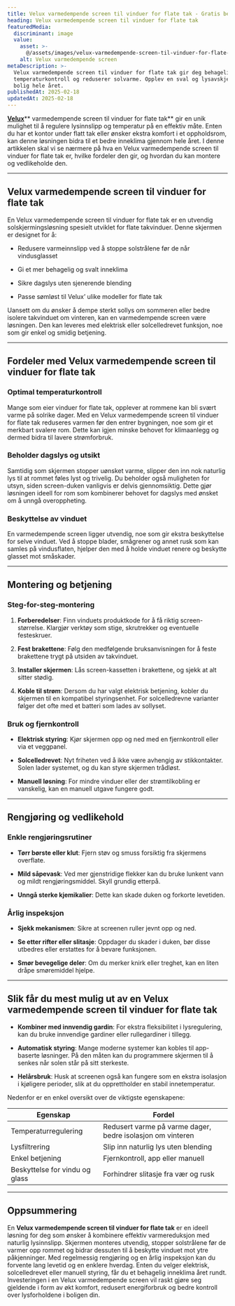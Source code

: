 ```yaml
---
title: Velux varmedempende screen til vinduer for flate tak - Gratis befaring
heading: Velux varmedempende screen til vinduer for flate tak
featuredMedia:
  discriminant: image
  value:
    asset: >-
      @/assets/images/velux-varmedempende-screen-til-vinduer-for-flate-tak/featuredMedia/value/asset.jpg
    alt: Velux varmedempende screen
metaDescription: >-
  Velux varmedempende screen til vinduer for flate tak gir deg behagelig
  temperaturkontroll og reduserer solvarme. Opplev en sval og lysavskjermet
  bolig hele året.
publishedAt: 2025-02-18
updatedAt: 2025-02-18
---
```

[**Velux**](https://www.glass.no/velux)** varmedempende screen til vinduer for flate tak** gir en unik mulighet til å regulere lysinnslipp og temperatur på en effektiv måte. Enten du har et kontor under flatt tak eller ønsker ekstra komfort i et oppholdsrom, kan denne løsningen bidra til et bedre inneklima gjennom hele året. I denne artikkelen skal vi se nærmere på hva en Velux varmedempende screen til vinduer for flate tak er, hvilke fordeler den gir, og hvordan du kan montere og vedlikeholde den.

---

## Velux varmedempende screen til vinduer for flate tak

En Velux varmedempende screen til vinduer for flate tak er en utvendig solskjermingsløsning spesielt utviklet for flate takvinduer. Denne skjermen er designet for å:

* Redusere varmeinnslipp ved å stoppe solstrålene før de når vindusglasset

* Gi et mer behagelig og svalt inneklima

* Sikre dagslys uten sjenerende blending

* Passe sømløst til Velux’ ulike modeller for flate tak

Uansett om du ønsker å dempe sterkt sollys om sommeren eller bedre isolere takvinduet om vinteren, kan en varmedempende screen være løsningen. Den kan leveres med elektrisk eller solcelledrevet funksjon, noe som gir enkel og smidig betjening.

---

## Fordeler med Velux varmedempende screen til vinduer for flate tak

### Optimal temperaturkontroll

Mange som eier vinduer for flate tak, opplever at rommene kan bli svært varme på solrike dager. Med en Velux varmedempende screen til vinduer for flate tak reduseres varmen før den entrer bygningen, noe som gir et merkbart svalere rom. Dette kan igjen minske behovet for klimaanlegg og dermed bidra til lavere strømforbruk.

### Beholder dagslys og utsikt

Samtidig som skjermen stopper uønsket varme, slipper den inn nok naturlig lys til at rommet føles lyst og trivelig. Du beholder også muligheten for utsyn, siden screen-duken vanligvis er delvis gjennomsiktig. Dette gjør løsningen ideell for rom som kombinerer behovet for dagslys med ønsket om å unngå overoppheting.

### Beskyttelse av vinduet

En varmedempende screen ligger utvendig, noe som gir ekstra beskyttelse for selve vinduet. Ved å stoppe blader, smågrener og annet rusk som kan samles på vindusflaten, hjelper den med å holde vinduet renere og beskytte glasset mot småskader.

---

## Montering og betjening

### Steg-for-steg-montering

1. **Forberedelser**: Finn vinduets produktkode for å få riktig screen-størrelse. Klargjør verktøy som stige, skrutrekker og eventuelle festeskruer.

2. **Fest brakettene**: Følg den medfølgende bruksanvisningen for å feste brakettene trygt på utsiden av takvinduet.

3. **Installer skjermen**: Lås screen-kassetten i brakettene, og sjekk at alt sitter stødig.

4. **Koble til strøm**: Dersom du har valgt elektrisk betjening, kobler du skjermen til en kompatibel styringsenhet. For solcelledrevne varianter følger det ofte med et batteri som lades av sollyset.

### Bruk og fjernkontroll

* **Elektrisk styring**: Kjør skjermen opp og ned med en fjernkontroll eller via et veggpanel.

* **Solcelledrevet**: Nyt friheten ved å ikke være avhengig av stikkontakter. Solen lader systemet, og du kan styre skjermen trådløst.

* **Manuell løsning**: For mindre vinduer eller der strømtilkobling er vanskelig, kan en manuell utgave fungere godt.

---

## Rengjøring og vedlikehold

### Enkle rengjøringsrutiner

* **Tørr børste eller klut**: Fjern støv og smuss forsiktig fra skjermens overflate.

* **Mild såpevask**: Ved mer gjenstridige flekker kan du bruke lunkent vann og mildt rengjøringsmiddel. Skyll grundig etterpå.

* **Unngå sterke kjemikalier**: Dette kan skade duken og forkorte levetiden.

### Årlig inspeksjon

* **Sjekk mekanismen**: Sikre at screenen ruller jevnt opp og ned.

* **Se etter rifter eller slitasje**: Oppdager du skader i duken, bør disse utbedres eller erstattes for å bevare funksjonen.

* **Smør bevegelige deler**: Om du merker knirk eller treghet, kan en liten dråpe smøremiddel hjelpe.

---

## Slik får du mest mulig ut av en Velux varmedempende screen til vinduer for flate tak

* **Kombiner med innvendig gardin**: For ekstra fleksibilitet i lysregulering, kan du bruke innvendige gardiner eller rullegardiner i tillegg.

* **Automatisk styring**: Mange moderne systemer kan kobles til app-baserte løsninger. På den måten kan du programmere skjermen til å senkes når solen står på sitt sterkeste.

* **Helårsbruk**: Husk at screenen også kan fungere som en ekstra isolasjon i kjøligere perioder, slik at du opprettholder en stabil innetemperatur.

Nedenfor er en enkel oversikt over de viktigste egenskapene:

| **Egenskap**                   | **Fordel**                                                 |
| ------------------------------ | ---------------------------------------------------------- |
| Temperaturregulering           | Redusert varme på varme dager, bedre isolasjon om vinteren |
| Lysfiltrering                  | Slip inn naturlig lys uten blending                        |
| Enkel betjening                | Fjernkontroll, app eller manuell                           |
| Beskyttelse for vindu og glass | Forhindrer slitasje fra vær og rusk                        |

---

## Oppsummering

En **Velux varmedempende screen til vinduer for flate tak** er en ideell løsning for deg som ønsker å kombinere effektiv varmereduksjon med naturlig lysinnslipp. Skjermen monteres utvendig, stopper solstrålene før de varmer opp rommet og bidrar dessuten til å beskytte vinduet mot ytre påkjenninger. Med regelmessig rengjøring og en årlig inspeksjon kan du forvente lang levetid og en enklere hverdag. Enten du velger elektrisk, solcelledrevet eller manuell styring, får du et behagelig inneklima året rundt. Investeringen i en Velux varmedempende screen vil raskt gjøre seg gjeldende i form av økt komfort, redusert energiforbruk og bedre kontroll over lysforholdene i boligen din.
